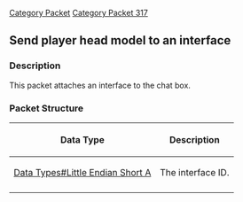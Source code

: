 [[Category Packet]]
[[Category Packet 317]]
== Send player head model to an interface ==

=== Description ===

This packet attaches an interface to the chat box.

=== Packet Structure ===
{|border=2
! Data Type
! Description
|-
| [[Data Types#Little Endian Short A]]
| The interface ID.
|-
|}